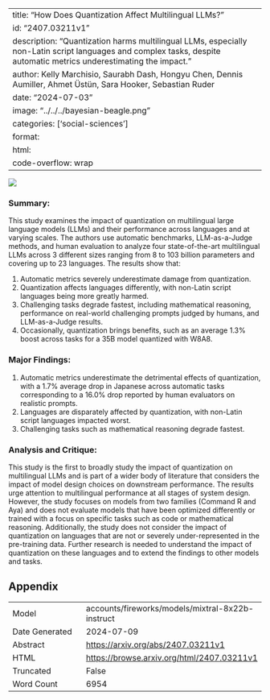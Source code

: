 
---
title: "How Does Quantization Affect Multilingual LLMs?"
id: "2407.03211v1"
description: "Quantization harms multilingual LLMs, especially non-Latin script languages and complex tasks, despite automatic metrics underestimating the impact."
author: Kelly Marchisio, Saurabh Dash, Hongyu Chen, Dennis Aumiller, Ahmet Üstün, Sara Hooker, Sebastian Ruder
date: "2024-07-03"
image: "../../../bayesian-beagle.png"
categories: ['social-sciences']
format:
  html:
    code-overflow: wrap
---

![](../../../bayesian-beagle.png)

### Summary:

This study examines the impact of quantization on multilingual large language models (LLMs) and their performance across languages and at varying scales. The authors use automatic benchmarks, LLM-as-a-Judge methods, and human evaluation to analyze four state-of-the-art multilingual LLMs across 3 different sizes ranging from 8 to 103 billion parameters and covering up to 23 languages. The results show that:

1. Automatic metrics severely underestimate damage from quantization.
2. Quantization affects languages differently, with non-Latin script languages being more greatly harmed.
3. Challenging tasks degrade fastest, including mathematical reasoning, performance on real-world challenging prompts judged by humans, and LLM-as-a-Judge results.
4. Occasionally, quantization brings benefits, such as an average 1.3% boost across tasks for a 35B model quantized with W8A8.

### Major Findings:

1. Automatic metrics underestimate the detrimental effects of quantization, with a 1.7% average drop in Japanese across automatic tasks corresponding to a 16.0% drop reported by human evaluators on realistic prompts.
2. Languages are disparately affected by quantization, with non-Latin script languages impacted worst.
3. Challenging tasks such as mathematical reasoning degrade fastest.

### Analysis and Critique:

This study is the first to broadly study the impact of quantization on multilingual LLMs and is part of a wider body of literature that considers the impact of model design choices on downstream performance. The results urge attention to multilingual performance at all stages of system design. However, the study focuses on models from two families (Command R and Aya) and does not evaluate models that have been optimized differently or trained with a focus on specific tasks such as code or mathematical reasoning. Additionally, the study does not consider the impact of quantization on languages that are not or severely under-represented in the pre-training data. Further research is needed to understand the impact of quantization on these languages and to extend the findings to other models and tasks.

## Appendix

|          |          |
|----------|----------|
| Model     | accounts/fireworks/models/mixtral-8x22b-instruct       |
| Date Generated     | 2024-07-09       |
| Abstract | [https://arxiv.org/abs/2407.03211v1](https://arxiv.org/abs/2407.03211v1)        |
| HTML     | [https://browse.arxiv.org/html/2407.03211v1](https://browse.arxiv.org/html/2407.03211v1)       |
| Truncated       | False       |
| Word Count       | 6954       |
